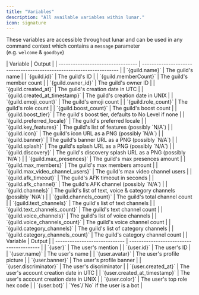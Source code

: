 ```yaml
---
title: "Variables"
description: "All available variables within lunar."
icon: signature
---
```


These variables are accessible throughout lunar and can be used in any command context which contains a `message` parameter (e.g. `welcome` & `goodbye`)

<Tabs>
  <Tab title="Guild">
    | Variable                          | Output                                                               |
    | --------------------------------- | -------------------------------------------------------------------- |
    | `{guild.name}`                    | The guild's name                                                     |
    | `{guild.id}`                      | The guild's ID                                                       |
    | `{guild.memberCount}`             | The guild's member count                                             |
    | `{guild.owner_id}`                | The guild's owner ID                                                 |
    | `{guild.created_at}`              | The guild's creation date in UTC                                     |
    | `{guild.created_at_timestamp}`    | The guild's creation date in UNIX                                    |
    | `{guild.emoji_count}`             | The guild's emoji count                                              |
    | `{guild.role_count}`              | The guild's role count                                               |
    | `{guild.boost_count}`             | The guild's boost count                                              |
    | `{guild.boost_tier}`              | The guild's boost tier, defaults to No Level if none                 |
    | `{guild.preferred_locale}`        | The guild's preferred locale                                         |
    | `{guild.key_features}`            | The guild's list of features (possibly `N/A`)                        |
    | `{guild.icon}`                    | The guild's icon URL as a PNG (possibly `N/A`)                       |
    | `{guild.banner}`                  | The guild's banner URL as a PNG (possibly `N/A`)                     |
    | `{guild.splash}`                  | The guild's splash URL as a PNG (possibly `N/A`)                     |
    | `{guild.discovery}`               | The guild's discovery splash URL as a PNG (possibly `N/A`)           |
    | `{guild.max_presences}`           | The guild's max presences amount                                     |
    | `{guild.max_members}`             | The guild's max members amount                                       |
    | `{guild.max_video_channel_users}` | The guild's max video channel users                                  |
    | `{guild.afk_timeout}`             | The guild's AFK timeout in seconds                                   |
    | `{guild.afk_channel}`             | The guild's AFK channel (possibly `N/A`)                             |
    | `{guild.channels}`                | The guild's list of text, voice & category channels (possibly `N/A`) |
    | `{guild.channels_count}`          | The guild's total channel count                                      |
    | `{guild.text_channels}`           | The guild's list of text channels                                    |
    | `{guild.text_channels_count}`     | The guild's text channel count                                       |
    | `{guild.voice_channels}`          | The guild's list of voice channels                                   |
    | `{guild.voice_channels_count}`    | The guild's voice channel count                                      |
    | `{guild.category_channels}`       | The guild's list of category channels                                |
    | `{guild.category_channels_count}` | The guild's category channel count                                   |
  </Tab>

  <Tab title="User">
    | Variable                      | Output                                   |
    | ----------------------------- | ---------------------------------------- |
    | `{user}`                      | The user's mention                       |
    | `{user.id}`                   | The user's ID                            |
    | `{user.name}`                 | The user's name                          |
    | `{user.avatar}`               | The user's profile picture               |
    | `{user.banner}`               | The user's profile banner                |
    | `{user.discriminator}`        | The user's discriminator                 |
    | `{user.created_at}`           | The user's account creation date in UTC  |
    | `{user.created_at_timestamp}` | The user's account creation date in UNIX |
    | `{user.color}`                | The user's top role hex code             |
    | `{user.bot}`                  | `Yes`/`No` if the user is a bot          |
  </Tab>
</Tabs>